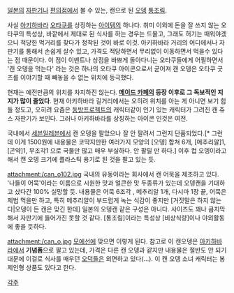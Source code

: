 [[일본]]의 [[자판기]]나 [[편의점]]에서 볼 수 있는, 캔으로 된 [[오뎅]] [[통조림]].

사실 [[아키하바라]] [[오타쿠]]를 상징하는 [[아이템]]의 하나다. 취미 이외에 돈을 잘 쓰지 않는 오타쿠의 특성상, 바깥에서 제대로 된 식사를 하는 경우는 드물고, 그래도 허기는 때워야겠으니 적당한 먹거리를 찾다가 정착된 것이 바로 이것. 아키하바라 거리의 어디에서나 자판기를 통해서 손쉽게 살수 있고, 가격도 적당하면서 무리없이 이동하면서 먹을수 있다는 점 때문이다. 이 점이 이벤트나 상점을 바쁘게 돌아다니는 오타쿠들에게 어필하면서 '캔 오뎅을 먹는다' 라는 것은 하나의 오타쿠 아이콘으로서 굳어져 캔 오뎅은 오타쿠 굿즈를 이야기할 때 빼놓을 수 없는 위치에 등극했다.

현재는 예전만큼의 위치를 차지하진 않는다. '''[[메이드 카페]]의 등장 이후로 그 독보적인 지지가 많이 줄었다'''. 현재 아키하바라 길거리에서는 오히려 위치를 아는 게 아니면 보기 힘들 정도고, 오히려 요즘은 [[동방프로젝트]]의 캐릭터같이 인기 있는 캐릭터가 그려진 캔 쥬스 자판기가 보인다. 그러나 아키하바라를 상징하는 아이콘 인것은 여전.

국내에서 [[세븐일레븐]]에서 캔 오뎅을 팔았으나 잘 안 팔려서 그런지 단품되었다.[* 그런데 이게 1500원에 내용물은 코딱지만한 여러가지 모양의 [오뎅] 합쳐 6개, [메추리알]1, [곤약]1, 무조각1 으로 국물만 많고 매우 부실하다. 안 팔릴 만 하다.] 이후 컵 오뎅이라고 해서 캔 오뎅 크기에 플라스틱 용기로 된 것을 팔고 있는 듯.

attachment:/can_o102.jpg
국내의 유동이라는 회사에서 캔 어묵을 제조하고 있다. '나들이 어묵'이라는 이름으로 시원한 맛과 얼큰한 맛 두종류가 있는데 오뎅캔을 기대하고 샀다간 100% 실망할 듯. 내용물은 어묵 6조각 , 메추리알 1개, 다시마 1장 끝, 어묵은 제법 먹을만 하고, 특히 메추리알이 부드럽게 녹는 식감이 좋지만 [거짓말은 하지 않는다|오뎅이 든 캔은 맞긴 한데] 일본의 오뎅캔 같은 구성은 아니다. 사이즈도 꽤나 큼지막해서 자판기에 들어가진 못할 것 같다. [통조림]이라는 특성상 [비상식량]이나 야외활동에 좋을 듯하다.

attachment:/can_o.jpg
[[모에선]]에 맞으면 이렇게 된다. 참고로 이 캔오뎅은 [[아키하바라]]에서 '''기념품'''으로 팔고 있는데, 가격은 다른 캔 오뎅과 같지만 내용물은 절반도 안 되기 대문에 이걸로 식사를 때우던 [[오덕]]들은 외면하고 있다(...). 이 캔 오뎅 소녀 캐릭터는 봉제인형 상품도 있다고 한다.

[[각주]]
